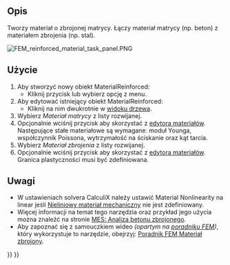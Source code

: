 <languages/>

{{Docnav/pl
|[[FEM_MaterialMechanicalNonlinear/pl|Nieliniowy materiał mechaniczny]]
|[[FEM_MaterialEditor/pl|Edytor materiału]]
|[[FEM_Workbench/pl|Środowisko pracy MES]]
|IconL=FEM_MaterialMechanicalNonlinear.svg
|IconR=FEM_MaterialEditor.svg
|IconC=Workbench_FEM.svg
}}

{{GuiCommandContainer|
{{GuiCommand/pl
|Name=FEM MaterialReinforced
|Name/pl=MES Materiał zbrojony (beton)
|MenuLocation= Model → Materiały → Materiał zbrojony (beton)
|Workbenches=[[FEM_Workbench/pl|MES]]
|SeeAlso=[[FEM_tutorial/pl|Poradnik MES]]
}}
{{GuiCommandFemInfo/pl
|Solvers=CalculiX
}}
}}

<span id="Description"></span>
==Opis==

Tworzy materiał o zbrojonej matrycy. Łączy materiał matrycy (np. beton) z materiałem zbrojenia (np. stal).

[[File:FEM_reinforced_material_task_panel.PNG]]
{{Caption|Okno dialogowe materiału zbrojonego}}

<span id="Usage"></span>
==Użycie==

# Aby stworzyć nowy obiekt MaterialReinforced:
#* Kliknij przycisk {{Button|[[Image:FEM MaterialReinforced.svg|16px]] [[FEM MaterialReinforced/pl|Materiał zbrojony (beton)]]}} lub wybierz opcję {{MenuCommand|Model → Materiały → [[Image:FEM_MaterialReinforced.svg|16px]] Materiał zbrojony (beton)}} z menu.
# Aby edytować istniejący obiekt MaterialReinforced:
#* Kliknij na nim dwukrotnie w [[Tree_view/pl|widoku drzewa]].
# Wybierz ''Materiał matrycy'' z listy rozwijanej.
# Opcjonalnie wciśnij przycisk {{Button|Uruchom edytor}} aby skorzystać z [[Materials_Edit/pl|edytora materiałów]]. Następujące stałe materiałowe są wymaganeː moduł Younga, współczynnik Poissona, wytrzymałość na ściskanie oraz kąt tarcia.
# Wybierz ''Materiał zbrojenia'' z listy rozwijanej.
# Opcjonalnie wciśnij przycisk {{Button|Uruchom edytor}} aby skorzystać z [[Materials_Edit/pl|edytora materiałów]]. Granica plastyczności musi być zdefiniowana.

<span id="Notes"></span>
==Uwagi==

* W ustawieniach solvera CalculiX należy ustawić Material Nonlinearity na linear jeśli [[FEM_MaterialMechanicalNonlinear/pl|Nieliniowy materiał mechaniczny]] nie jest zdefiniowany.
* Więcej informacji na temat tego narzędzia oraz przykład jego użycia można znaleźć na stronie [[Analysis_of_reinforced_concrete_with_FEM/pl|MES: Analiza betonu zbrojonego]].
* Aby zapoznać się z samouczkiem wideo ''(opartym na [[FEM_tutorial/pl|poradniku FEM]])'', który wykorzystuje to narzędzie, obejrzyj: [https://www.youtube.com/watch?v=SZTIqhfCSVc Poradnik FEM Materiał zbrojony].


{{Docnav/pl
|[[FEM_MaterialMechanicalNonlinear/pl|Nieliniowy materiał mechaniczny]]
|[[FEM_MaterialEditor/pl|Edytor materiału]]
|[[FEM_Workbench/pl|Środowisko pracy MES]]
|IconL=FEM_MaterialMechanicalNonlinear.svg
|IconR=FEM_MaterialEditor.svg
|IconC=Workbench_FEM.svg
}}

{{FEM Tools navi{{#translation:}}}}
{{Userdocnavi{{#translation:}}}}